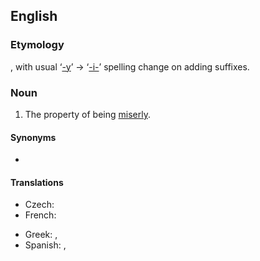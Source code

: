 ==English==

===Etymology===
{{suffix|miserly|ness|lang=en}}, with usual ‘[[-y]]’ → ‘[[-i-]]’ spelling change on adding suffixes.

===Noun===
{{en-noun|-}}

# The property of being [[miserly]].

====Synonyms====
* {{l|en|peniaphobia}}

====Translations====
{{trans-top|property of being miserly}}
* Czech: {{t|cs|lakota|f}}
* French: {{t+|fr|avarice|f}}
{{trans-mid}}
* Greek: {{t+|el|τσιγκουνιά|f}}, {{t+|el|φιλαργυρία|f}}
* Spanish: {{t|es|avaricia|f}}, {{t|es|tacañería|f}}
{{trans-bottom}}